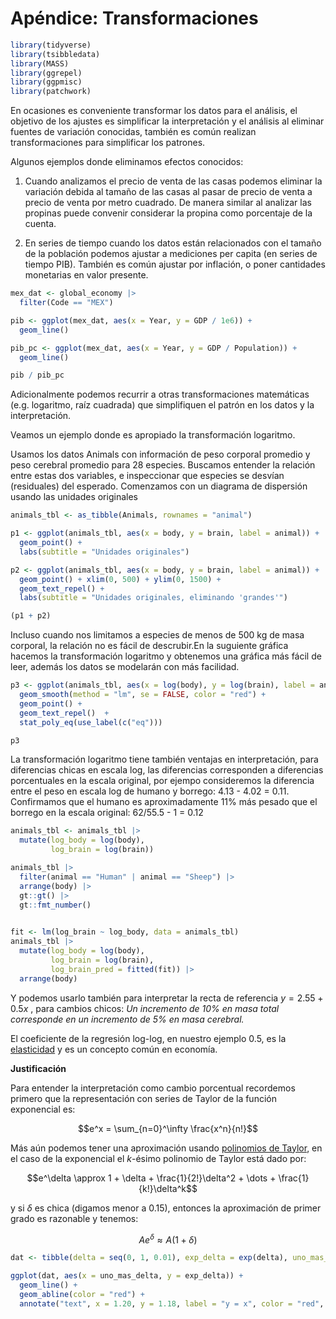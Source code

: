 # Apéndice: Transformaciones {-}

```r
library(tidyverse)
library(tsibbledata)
library(MASS)
library(ggrepel)
library(ggpmisc)
library(patchwork)
```


En ocasiones es conveniente transformar los datos para el análisis, el 
objetivo de los ajustes es simplificar la interpretación y el análisis al 
eliminar fuentes de variación conocidas, también es común realizan
transformaciones para simplificar los patrones.

Algunos ejemplos donde eliminamos efectos conocidos: 

1. Cuando analizamos el precio de venta de las casas podemos eliminar la variación 
debida al tamaño de las casas al pasar de precio de venta a precio de venta por metro cuadrado. 
De manera similar al analizar las propinas puede convenir considerar la propina como porcentaje de la cuenta.

2. En series de tiempo cuando los datos están relacionados con el tamaño de la 
población podemos ajustar a mediciones per capita (en series de tiempo PIB). También es común ajustar por inflación, o poner cantidades monetarias en valor presente.

```r
mex_dat <- global_economy |> 
  filter(Code == "MEX")

pib <- ggplot(mex_dat, aes(x = Year, y = GDP / 1e6)) +
  geom_line()

pib_pc <- ggplot(mex_dat, aes(x = Year, y = GDP / Population)) +
  geom_line()

pib / pib_pc
```


Adicionalmente podemos recurrir a otras transformaciones matemáticas (e.g. logaritmo, raíz cuadrada) que simplifiquen
el patrón en los datos y la interpretación. 

Veamos un ejemplo donde es apropiado la transformación logaritmo. 

Usamos los datos Animals con información de peso corporal promedio y peso cerebral
promedio para 28 especies. Buscamos entender la relación entre estas dos
variables, e inspeccionar que especies se desvían (residuales) del esperado. 
Comenzamos con un diagrama de dispersión usando las unidades originales

```r
animals_tbl <- as_tibble(Animals, rownames = "animal")

p1 <- ggplot(animals_tbl, aes(x = body, y = brain, label = animal)) +
  geom_point() + 
  labs(subtitle = "Unidades originales")

p2 <- ggplot(animals_tbl, aes(x = body, y = brain, label = animal)) +
  geom_point() + xlim(0, 500) + ylim(0, 1500) +
  geom_text_repel() + 
  labs(subtitle = "Unidades originales, eliminando 'grandes'")

(p1 + p2)
```

Incluso cuando nos limitamos a especies de menos de 500 kg de masa corporal, la 
relación no es fácil de descrubir.En la suguiente gráfica hacemos la transformación 
logaritmo y obtenemos una gráfica más fácil de 
leer, además los datos se modelarán con más facilidad.

```r
p3 <- ggplot(animals_tbl, aes(x = log(body), y = log(brain), label = animal)) +
  geom_smooth(method = "lm", se = FALSE, color = "red") +
  geom_point() + 
  geom_text_repel()  + 
  stat_poly_eq(use_label(c("eq"))) 

p3
```

La transformación logaritmo tiene también ventajas en interpretación, para diferencias
chicas en escala log, las diferencias corresponden a diferencias porcentuales
en la escala original, por ejempo consideremos la diferencia entre el peso en escala
log de humano y borrego: 4.13 - 4.02 = 0.11. 
Confirmamos que el humano es aproximadamente 11% más pesado que el borrego en la 
escala original: 62/55.5 - 1 = 0.12


```r
animals_tbl <- animals_tbl |>  
  mutate(log_body = log(body), 
         log_brain = log(brain)) 

animals_tbl |> 
  filter(animal == "Human" | animal == "Sheep") |> 
  arrange(body) |> 
  gt::gt() |> 
  gt::fmt_number()
  
```


```r
fit <- lm(log_brain ~ log_body, data = animals_tbl)
animals_tbl |>  
  mutate(log_body = log(body), 
         log_brain = log(brain), 
         log_brain_pred = fitted(fit)) |> 
  arrange(body)
```



Y podemos usarlo también para interpretar la recta de referencia $y = 2.55 + 0.5 x$
, para cambios chicos:
*Un incremento de 10% en masa total corresponde en un incremento de 5% en masa cerebral.*

El coeficiente de la regresión log-log, en nuestro ejemplo 0.5, es la [elasticidad](https://en.wikipedia.org/wiki/Elasticity_(economics)) y es un concepto
común en economía.

**Justificación**

Para entender la interpretación como cambio porcentual recordemos primero 
que la representación con series de Taylor de la función exponencial es:


$$e^x = \sum_{n=0}^\infty \frac{x^n}{n!}$$

Más aún podemos tener una aproximación usando [polinomios de Taylor](https://en.wikipedia.org/wiki/Taylor%27s_theorem), en el caso de la 
exponencial el $k$-ésimo polinomio de Taylor está dado por:

$$e^\delta \approx 1 + \delta + \frac{1}{2!}\delta^2 + \dots +  \frac{1}{k!}\delta^k$$

y si $\delta$ es chica (digamos menor a 0.15), entonces la aproximación de primer grado es
razonable y tenemos:

$$Ae^{\delta} \approx A(1+\delta)$$

```r
dat <- tibble(delta = seq(0, 1, 0.01), exp_delta = exp(delta), uno_mas_delta = 1 + delta)

ggplot(dat, aes(x = uno_mas_delta, y = exp_delta)) +
  geom_line() +
  geom_abline(color = "red") +
  annotate("text", x = 1.20, y = 1.18, label = "y = x", color = "red", size = 6)
```




